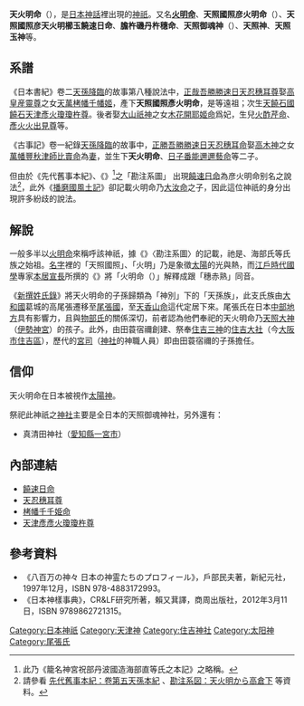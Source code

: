 {{Other uses|subject = [[天津彥彥火瓊瓊杵尊|天津彥彥火瓊瓊杵尊]]之兄|other = 天津彥彥火瓊瓊杵尊之子|火明命}}{{Infobox deity|type=japanese|name=天火明命|deity_of=太陽神、農業神|father=[[天忍穗耳尊|天忍穗耳尊]]（[[記紀|記紀]]）|mother=[[栲幡千千姫命|栲幡千千姫命]]（記紀）|other_names=天照國照彦天火明尊<br />天照國照彦天火明尊<br />彦火明命、火明命<br />天照国照彦天火明櫛玉[[饒速日命|饒速日命]]<br />天照国照彦天火明櫛玉饒速日尊<br />天照御魂神、膽杵磯丹杵穂命|siblings=[[瓊瓊杵尊|瓊瓊杵尊]]|temples=籠神社、真清田神社<br />住吉大社、尾張戸神社}}
'''天火明命'''（{{lang|ja|あまのほのあかり の みこと}}），是[[日本神話|日本神話]]裡出現的[[神祇|神祇]]。又名'''[[火明命|火明命]]'''、'''天照國照彦火明命'''（{{lang|ja|アマテルクニテルヒコホアカリノミコト}}）、'''天照國照彦天火明櫛玉饒速日命'''、'''膽杵磯丹杵穗命'''、'''天照御魂神'''（{{lang|ja|アマテルミタマノカミ}}）、'''天照神'''、'''天照玉神'''等。

== 系譜 ==
《日本書紀》卷二[[天孫降臨|天孫降臨]]的故事第八種說法中，[[天忍穗耳尊|正哉吾勝勝速日天忍穗耳尊]]娶[[高皇產靈神|高皇産靈尊]]之女[[栲幡千千姬命|天萬栲幡千幡姬]]，產下'''天照國照彥火明命'''，是{{link-ja|尾張氏|尾張氏|尾張連}}等遠祖；次生[[天津彥彥火瓊瓊杵尊|天饒石國饒石天津彥火瓊瓊杵尊]]。後者娶[[大山津見|大山祇神]]之女[[木花開耶姬|木花開耶姬命]]爲妃，生兒[[火闌降命|火酢芹命]]、[[火折尊|彥火火出見尊]]等。

《古事記》卷一紀錄[[天孫降臨|天孫降臨]]的故事中，[[天忍穗耳尊|正勝吾勝勝速日天忍穗耳命]]娶[[高皇產靈神|高木神]]之女[[栲幡千千姬命|萬幡豐秋津師比賣命]]為[[妻子|妻]]，並生下'''天火明命'''、[[天津彥彥火瓊瓊杵尊|日子番能邇邇藝命]]等二子。

但由於《先代舊事本紀》、《{{link-ja|海部氏系圖|海部氏系図}}》<ref>此乃《籠名神宮祝部丹波國造海部直等氏之本記》之略稱。</ref>之「勘注系圖」 出現[[饒速日命|饒速日命]]為彦火明命别名之說法<ref>請參看 [http://miko.org/~uraki/kuon/furu/text/sendaikuji/sendaikuji05.htm 先代舊事本紀：卷第五天孫本紀] {{Wayback|url=http://miko.org/~uraki/kuon/furu/text/sendaikuji/sendaikuji05.htm |date=20111208034800 }}、{{ja}}[http://kodai.sakura.ne.jp/kanntyuukeizu/13-1nukigaki-hoakari-takakurazi.htm 勘注系図：天火明から高倉下] {{Wayback|url=http://kodai.sakura.ne.jp/kanntyuukeizu/13-1nukigaki-hoakari-takakurazi.htm |date=20130928043659 }} 等資料。</ref>，此外《[[播磨國風土記|播磨國風土記]]》卻記載火明命乃[[大汝命|大汝命]]之子，因此這位神祇的身分出現許多紛歧的說法。

== 解說 ==
一般多半以[[火明命|火明命]]來稱呼該神祇，據《{{link-ja|海部氏系圖|海部氏系図}}》〈勘注系圖〉的記載，祂是{{link-ja|尾張氏|尾張氏}}、海部氏等氏族之始祖。[[名字|名字]]裡的「天照國照」、「火明」乃是象徵[[太陽|太陽]]的光與熱，而[[江戶時代|江戶時代]][[日本國學|國學]]專家[[本居宣長|本居宣長]]所撰的《{{link-ja|古事記傳|古事記伝}}》將「火明命（{{lang|ja|ホアカリ}}）」解釋成跟「穗赤熟」同音。

《[[新撰姓氏錄|新撰姓氏錄]]》將天火明命的子孫歸類為「神別」下的「天孫族」，此支氏族由[[大和國|大和國]]葛城的高尾張遷移至[[尾張國|尾張國]]，至[[天香山命|天香山命]]這代定居下來。尾張氏在日本[[中部地方|中部地方]]具有影響力，且與[[物部氏|物部氏]]的關係深切，前者認為他們奉祀的天火明命乃[[天照大神|天照大神]]（[[伊勢神宮|伊勢神宮]]）的孩子。此外，由田蓑宿禰創建、祭奉[[住吉三神|住吉三神]]的[[住吉大社|住吉大社]]（今[[大阪市|大阪市]][[住吉區|住吉區]]），歷代的[[宮司|宮司]]（[[神社|神社]]的神職人員）即由田蓑宿禰的子孫{{link-ja|津守氏|津守氏}}擔任。

== 信仰 ==
天火明命在日本被視作[[太陽神|太陽神]]。

祭祀此神祇之[[神社|神社]]主要是全日本的天照御魂神社，另外還有：
* 真清田神社（[[愛知縣|愛知縣]][[一宮市|一宮市]]）

== 內部連結 ==
* [[饒速日命|饒速日命]]
* [[天忍穗耳尊|天忍穗耳尊]]
* [[栲幡千千姫命|栲幡千千姫命]]
* [[天津彥彥火瓊瓊杵尊|天津彥彥火瓊瓊杵尊]]

== 參考資料 ==
* 《八百万の神々 日本の神霊たちのプロフィール》，戶部民夫著，新紀元社，1997年12月，ISBN 978-4883172993。
* 《日本神樣事典》，CR&LF研究所著，賴又萁譯，商周出版社，2012年3月11日，ISBN 9789862721315。
{{reflist}}

[[Category:日本神祇|Category:日本神祇]]
[[Category:天津神|Category:天津神]]
[[Category:住吉神社|Category:住吉神社]]
[[Category:太阳神|Category:太阳神]]
[[Category:尾張氏|Category:尾張氏]]
